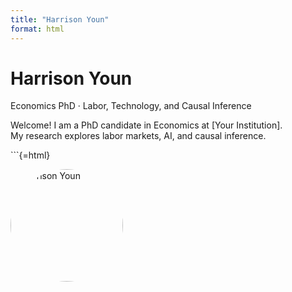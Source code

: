 ```yaml
---
title: "Harrison Youn"
format: html
---
```


# Harrison Youn

Economics PhD · Labor, Technology, and Causal Inference

Welcome! I am a PhD candidate in Economics at [Your Institution].  
My research explores labor markets, AI, and causal inference.

```{=html}
<div align="center">
  <img src="your-photo.jpg" alt="Harrison Youn" style="width:180px;border-radius:90px;">
</div>
